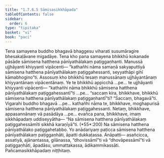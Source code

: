 ```yaml
---
title: "1.7.6.5 Sāmisasikkhāpada"
tableOfContents: false
sidebar:
  order: 6
type: "tipitaka"
basket: "vi"
book: "paci"
---
```



<DynamicBreadcrumb />

<Division number="631" book="paci" bookNo="2" page="260">

<Paragraph number="1960" book="paci">
Tena samayena buddho bhagavā bhaggesu viharati susumāragire bhesakaḷāvane migadāye. Tena kho pana samayena bhikkhū kokanade pāsāde sāmisena hatthena pānīyathālakaṃ paṭiggaṇhanti. Manussā ujjhāyanti khiyyanti vipācenti— “kathañhi nāma samaṇā sakyaputtiyā sāmisena hatthena pānīyathālakaṃ paṭiggahessanti, seyyathāpi gihī kāmabhogino”ti.
</Paragraph>

<Paragraph number="1961" book="paci">
Assosuṃ kho bhikkhū tesaṃ manussānaṃ ujjhāyantānaṃ khiyyantānaṃ vipācentānaṃ. Ye te bhikkhū appicchā …pe… te ujjhāyanti khiyyanti vipācenti— “kathañhi nāma bhikkhū sāmisena hatthena pānīyathālakaṃ paṭiggahessantī”ti …pe… “saccaṃ kira, bhikkhave, bhikkhū sāmisena hatthena pānīyathālakaṃ paṭiggaṇhantī”ti? “Saccaṃ, bhagavā”ti. Vigarahi buddho bhagavā …pe… kathañhi nāma te, bhikkhave, moghapurisā sāmisena hatthena pānīyathālakaṃ paṭiggahessanti. Netaṃ, bhikkhave, appasannānaṃ vā pasādāya …pe… evañca pana, bhikkhave, imaṃ sikkhāpadaṃ uddiseyyātha—
</Paragraph>

<Paragraph number="1962" book="paci">
<Emphasis>“Na sāmisena hatthena pānīyathālakaṃ paṭiggahessāmīti sikkhā karaṇīyā”</Emphasis>ti. (*55*:<Emphasis>200</Emphasis>)
</Paragraph>

<Paragraph number="1963" book="paci">
Na sāmisena hatthena pānīyathālako paṭiggahetabbo. Yo anādariyaṃ paṭicca sāmisena hatthena pānīyathālakaṃ paṭiggaṇhāti, āpatti dukkaṭassa.
</Paragraph>

<Paragraph number="1964" book="paci">
Anāpatti— asañcicca, assatiyā, ajānantassa, gilānassa, “dhovissāmī”ti vā “dhovāpessāmī”ti vā paṭiggaṇhāti, āpadāsu, ummattakassa, ādikammikassāti.

</Paragraph>
</Division>

<Paragraph number="1965" type="center" book="paci">
Pañcamasikkhāpadaṃ niṭṭhitaṃ.
</Paragraph>